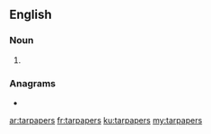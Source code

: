 {{also|tar papers}}
==English==

===Noun===
{{head|en|noun plural form}}

# {{plural of|tarpaper|lang=en}}

===Anagrams===
* {{l|en|spare part}}

[[ar:tarpapers]]
[[fr:tarpapers]]
[[ku:tarpapers]]
[[my:tarpapers]]